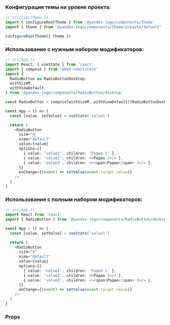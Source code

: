 
### Конфигурация темы на уровне проекта:

```ts
// src/lib/theme.ts
import { configureRootTheme } from '@yandex-lego/components/Theme'
import { theme } from '@yandex-lego/components/Theme/presets/default'

configureRootTheme({ theme })
```

### Использование с нужным набором модификаторов:

```ts
// src/App.ts
import React, { useState } from 'react'
import { compose } from '@bem-react/core'
import {
  RadioButton as RadioButtonDesktop,
  withSizeM,
  withViewDefault,
} from '@yandex-lego/components/RadioButton/desktop'

const RadioButton = compose(withSizeM, withViewDefault)(RadioButtonDesktop)

const App = () => {
  const [value, setValue] = useState('value1')

  return (
    <RadioButton
      size="m"
      view="default"
      value={value}
      options={[
        { value: 'value1', children: 'Радио 1' },
        { value: 'value2', children: <>Радио 2</> },
        { value: 'value3', children: <><span>Радио</span> 3</> },
      ]}
      onChange={(event) => setValue(event.target.value)}
    />
  )
}
```

### Использование с полным набором модификаторов:

```ts
// src/App.ts
import React from 'react'
import { RadioButton } from '@yandex-lego/components/RadioButton/desktop/bundle'

const App = () => {
  const [value, setValue] = useState('value1')

  return (
    <RadioButton
      size="m"
      view="default"
      value={value}
      options={[
        { value: 'value1', children: 'Радио 1' },
        { value: 'value2', children: <>Радио 2</> },
        { value: 'value3', children: <><span>Радио</span> 3</> },
      ]}
      onChange={(event) => setValue(event.target.value)}
    />
  )
}
```
### Props

<PropsTable props={radioButtonProps} />
